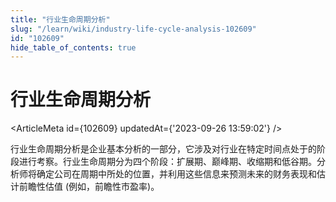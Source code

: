 ```yaml
---
title: "行业生命周期分析"
slug: "/learn/wiki/industry-life-cycle-analysis-102609"
id: "102609"
hide_table_of_contents: true
---
```



# 行业生命周期分析

<ArticleMeta id={102609} updatedAt={'2023-09-26 13:59:02'} />
<div className='border-solid border-b border-t-0 my-4 border-[var(--ifm-color-gray-300)]' />

行业生命周期分析是企业基本分析的一部分，它涉及对行业在特定时间点处于的阶段进行考察。行业生命周期分为四个阶段：扩展期、巅峰期、收缩期和低谷期。分析师将确定公司在周期中所处的位置，并利用这些信息来预测未来的财务表现和估计前瞻性估值 (例如，前瞻性市盈率)。

